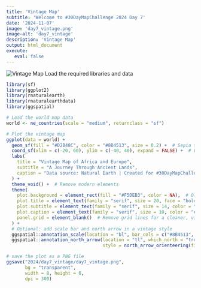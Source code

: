 ```yaml
---
title: 'Vintage Map'
subtitle: 'Welcome to #30DayMapChallenge 2024 Day 7'
date: '2024-11-07'
image: 'day7_vintage.png'
image-alt: 'day7_vintage'
description: 'Vintage Map'
output: html_document
execute: 
   eval: false
---
```


![Vintage Map](day7_vintage.png)
Load the required libraries and data
```r
library(sf)
library(ggplot2)
library(rnaturalearth)
library(rnaturalearthdata)
library(ggspatial)
```


```r
# Load the world map data
world <- ne_countries(scale = "medium", returnclass = "sf")
```


```r
# Plot the vintage map
ggplot(data = world) +
  geom_sf(fill = "#D2B48C", color = "#8B4513", size = 0.2) +  # Sepia tones
  coord_sf(xlim = c(-20, 60), ylim = c(-40, 40), expand = FALSE) +  # Limit to show specific area
  labs(
    title = "Vintage Map of Africa and Europe",
    subtitle = "A Journey Through Ancient Lands",
    caption = "Data source: Natural Earth | Created for #30DayMapChallenge"
  ) +
  theme_void() +  # Remove modern elements
  theme(
    plot.background = element_rect(fill = "#F5DEB3", color = NA),  # Old paper background
    plot.title = element_text(family = "serif", size = 20, face = "bold", color = "#8B4513", hjust = 0.5),
    plot.subtitle = element_text(family = "serif", size = 14, color = "#8B4513", hjust = 0.5),
    plot.caption = element_text(family = "serif", size = 10, color = "#8B4513", hjust = 0.5),
    panel.grid = element_blank()  # Remove grid lines for a cleaner, vintage look
  ) +
  # Optional: add scale bar and north arrow in a vintage style
  ggspatial::annotation_scale(location = "bl", bar_cols = c("#8B4513", "#D2B48C"), text_col = "#8B4513") +
  ggspatial::annotation_north_arrow(location = "tl", which_north = "true", 
                                    style = north_arrow_orienteering(fill = c("#8B4513", "#D2B48C")))
```


```r
# save the plot as a PNG file
ggsave("2024/day7_vintage/day7_vintage.png", 
       bg = "transparent",
       width = 8, height = 6, 
       dpi = 300) 
```

